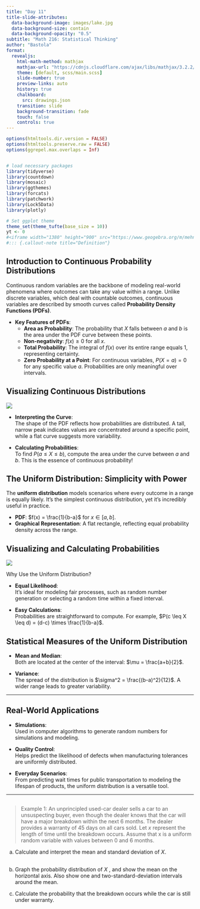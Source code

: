 ```yaml
---
title: "Day 11"
title-slide-attributes:
  data-background-image: images/lake.jpg
  data-background-size: contain
  data-background-opacity: "0.5"
subtitle: "Math 216: Statistical Thinking"
author: "Bastola"
format:
  revealjs:
    html-math-method: mathjax
    mathjax-url: "https://cdnjs.cloudflare.com/ajax/libs/mathjax/3.2.2/MathJax.js" 
    theme: [default, scss/main.scss]
    slide-number: true
    preview-links: auto
    history: true
    chalkboard: 
      src: drawings.json
    transition: slide
    background-transition: fade    
    touch: false
    controls: true
---
```


```r
options(htmltools.dir.version = FALSE)
options(htmltools.preserve.raw = FALSE)
options(ggrepel.max.overlaps = Inf)


# load necessary packages
library(tidyverse)
library(countdown)
library(mosaic)
library(ggthemes)
library(forcats)
library(patchwork)
library(Lock5Data)
library(plotly)

# Set ggplot theme
theme_set(theme_tufte(base_size = 10))
yt <- 0
#<iframe width="1380" height="900" src="https://www.geogebra.org/m/mehn8u8s"></iframe>
#::: {.callout-note title="Definition"}
```




## Introduction to Continuous Probability Distributions

::: cle10
::: font70

Continuous random variables are the backbone of modeling real-world phenomena where outcomes can take any value within a range. Unlike discrete variables, which deal with countable outcomes, continuous variables are described by smooth curves called **Probability Density Functions (PDFs)**.

- **Key Features of PDFs**:
  - **Area as Probability**: The probability that $X$ falls between $a$ and $b$ is the area under the PDF curve between these points.
  - **Non-negativity**: $f(x) \geq 0$ for all $x$.
  - **Total Probability**: The integral of $f(x)$ over its entire range equals 1, representing certainty.
  - **Zero Probability at a Point**: For continuous variables, $P(X = a) = 0$ for any specific value $a$. Probabilities are only meaningful over intervals.

:::
:::



## Visualizing Continuous Distributions

::: row
::: left

![](images/continuous_pdf.png)

:::

::: right

::: font60
::: cle6

- **Interpreting the Curve**:  
  The shape of the PDF reflects how probabilities are distributed. A tall, narrow peak indicates values are concentrated around a specific point, while a flat curve suggests more variability.

- **Calculating Probabilities**:  
  To find $P(a \leq X \leq b)$, compute the area under the curve between $a$ and $b$. This is the essence of continuous probability!

:::
:::
:::
:::



## The Uniform Distribution: Simplicity with Power

::: {.callout-note title="Definition"}

The **uniform distribution** models scenarios where every outcome in a range is equally likely. It’s the simplest continuous distribution, yet it’s incredibly useful in practice.

- **PDF**: $f(x) = \frac{1}{b-a}$ for $x \in [a, b]$.
- **Graphical Representation**: A flat rectangle, reflecting equal probability density across the range.

:::


## Visualizing and Calculating Probabilities {.font80}

::: row
::: left

![](images/uniform_pdf.png)

:::

::: right

Why Use the Uniform Distribution?

::: font80
::: cle11

- **Equal Likelihood**:  
  It’s ideal for modeling fair processes, such as random number generation or selecting a random time within a fixed interval.

- **Easy Calculations**:  
  Probabilities are straightforward to compute. For example, $P(c \leq X \leq d) = (d-c) \times \frac{1}{b-a}$.

:::
:::
:::
:::



## Statistical Measures of the Uniform Distribution

::: font80
::: cle13

- **Mean and Median**:  
  Both are located at the center of the interval: $\mu = \frac{a+b}{2}$.

- **Variance**:  
  The spread of the distribution is $\sigma^2 = \frac{(b-a)^2}{12}$. A wider range leads to greater variability.

:::
:::

---

## Real-World Applications

::: font80
::: cle15

- **Simulations**:  
  Used in computer algorithms to generate random numbers for simulations and modeling.

- **Quality Control**:  
  Helps predict the likelihood of defects when manufacturing tolerances are uniformly distributed.

- **Everyday Scenarios**:  
  From predicting wait times for public transportation to modeling the lifespan of products, the uniform distribution is a versatile tool.

:::
:::

---

## 

::: font60

> Example 1: An unprincipled used-car dealer sells a car to an unsuspecting buyer, even though the dealer knows that the car will have a major breakdown within the next 6 months. The dealer provides a warranty of 45 days on all cars sold. Let $x$ represent the length of time until the breakdown occurs. Assume that x is a uniform random variable with values between 0 and 6 months.

a. Calculate and interpret the mean and standard deviation of $X$.

:::

##

::: font60

b. Graph the probability distribution of $X$ , and show the mean on the horizontal axis. Also show one and two-standard-deviation intervals around the mean.

::: custom-space
:::

c. Calculate the probability that the breakdown occurs while the car is still under warranty.

:::

